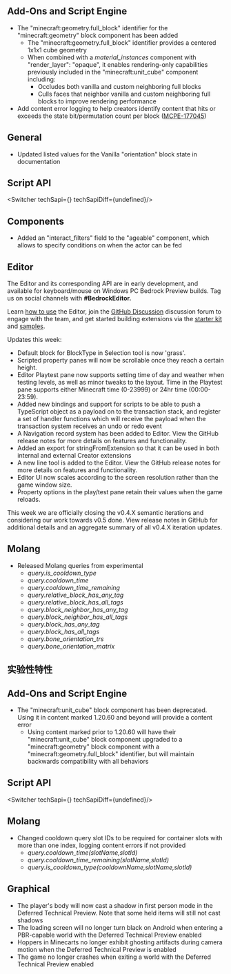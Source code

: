 



## Add-Ons and Script Engine

-   The "minecraft:geometry.full\_block" identifier for the "minecraft:geometry" block component has been added
    -   The "minecraft:geometry.full\_block" identifier provides a centered 1x1x1 cube geometry
    -   When combined with a _material\_instances_ component with "render\_layer": "opaque", it enables rendering-only capabilities previously included in the "minecraft:unit\_cube" component including:
        -   Occludes both vanilla and custom neighboring full blocks
        -   Culls faces that neighbor vanilla and custom neighboring full blocks to improve rendering performance
-   Add content error logging to help creators identify content that hits or exceeds the state bit/permutation count per block ([MCPE-177045](https://bugs.mojang.com/browse/MCPE-177045))

## General

-   Updated listed values for the Vanilla "orientation" block state in documentation


## **Script API**

<Switcher techSapi={<TechSapiStable/>} techSapiDiff={undefined}/>

## Components

-   Added an "interact\_filters" field to the "ageable" component, which allows to specify conditions on when the actor can be fed

## Editor

The Editor and its corresponding API are in early development, and available for keyboard/mouse on Windows PC Bedrock Preview builds. Tag us on social channels with **#BedrockEditor.**

Learn [how to use](https://aka.ms/LearnEditor) the Editor, join the [GitHub Discussion](https://github.com/Mojang/minecraft-editor/discussions) discussion forum to engage with the team, and get started building extensions via the [starter kit](https://github.com/Mojang/minecraft-editor-extension-starter-kit) and [samples](https://github.com/Mojang/minecraft-editor-extension-samples).

Updates this week:

-   Default block for BlockType in Selection tool is now 'grass'.
-   Scripted property panes will now be scrollable once they reach a certain height.
-   Editor Playtest pane now supports setting time of day and weather when testing levels, as well as minor tweaks to the layout. Time in the Playtest pane supports either Minecraft time (0-23999) or 24hr time (00:00-23:59). 
-   Added new bindings and support for scripts to be able to push a TypeScript object as a payload on to the transaction stack, and register a set of handler functions which will receive the payload when the transaction system receives an undo or redo event
-   A Navigation record system has been added to Editor. View the GitHub release notes for more details on features and functionality. 
-   Added an export for stringFromExtension so that it can be used in both internal and external Creator extensions
-   A new line tool is added to the Editor. View the GitHub release notes for more details on features and functionality. 
-   Editor UI now scales according to the screen resolution rather than the game window size.
-   Property options in the play/test pane retain their values when the game reloads. 

This week we are officially closing the v0.4.X semantic iterations and considering our work towards v0.5 done. View release notes in GitHub for additional details and an aggregate summary of all v0.4.X iteration updates.

## Molang

-   Released Molang queries from experimental
    -   _query.is\_cooldown\_type_
    -   _query.cooldown\_time_
    -   _query.cooldown\_time\_remaining_
    -   _query.relative\_block\_has\_any\_tag_
    -   _query.relative\_block\_has\_all\_tags_
    -   _query.block\_neighbor\_has\_any\_tag_
    -   _query.block\_neighbor\_has\_all\_tags_
    -   _query.block\_has\_any\_tag_
    -   _query.block\_has\_all\_tags_
    -   _query.bone\_orientation\_trs_
    -   _query.bone\_orientation\_matrix_ 




<h2 className="experimental_divider">实验性特性</h2>




## Add-Ons and Script Engine

-   The "minecraft:unit\_cube" block component has been deprecated. Using it in content marked 1.20.60 and beyond will provide a content error
    -   Using content marked prior to 1.20.60 will have their "minecraft:unit\_cube" block component upgraded to a "minecraft:geometry" block component with a "minecraft:geometry.full\_block" identifier, but will maintain backwards compatibility with all behaviors


## **Script API**

<Switcher techSapi={<TechSapiExp/>} techSapiDiff={undefined}/>

## Molang

-   Changed cooldown query slot IDs to be required for container slots with more than one index, logging content errors if not provided
    -   _query.cooldown\_time(slotName,slotId)_
    -   _query.cooldown\_time\_remaining(slotName,slotId)_
    -   _query.is\_cooldown\_type(cooldownName,slotName,slotId)_

## Graphical

-   The player's body will now cast a shadow in first person mode in the Deferred Technical Preview. Note that some held items will still not cast shadows
-   The loading screen will no longer turn black on Android when entering a PBR-capable world with the Deferred Technical Preview enabled
-   Hoppers in Minecarts no longer exhibit ghosting artifacts during camera motion when the Deferred Technical Preview is enabled
-   The game no longer crashes when exiting a world with the Deferred Technical Preview enabled
